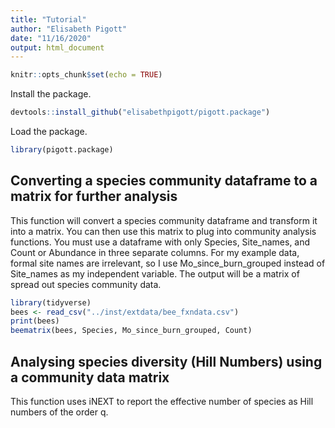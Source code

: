 ```yaml
---
title: "Tutorial"
author: "Elisabeth Pigott"
date: "11/16/2020"
output: html_document
---
```


```r
knitr::opts_chunk$set(echo = TRUE)
```

Install the package.

```r
devtools::install_github("elisabethpigott/pigott.package")
```

Load the package.

```r
library(pigott.package)
```

## Converting a species community dataframe to a matrix for further analysis

This function will convert a species community dataframe and transform it into a matrix. You can then use this matrix to plug into community analysis functions. You must use a dataframe with only Species, Site_names, and Count or Abundance in three separate columns. For my example data, formal site names are irrelevant, so I use Mo_since_burn_grouped instead of Site_names as my independent variable. The output will be a matrix of spread out species community data.

```r

library(tidyverse)
bees <- read_csv("../inst/extdata/bee_fxndata.csv")
print(bees)
beematrix(bees, Species, Mo_since_burn_grouped, Count) 

```

## Analysing species diversity (Hill Numbers) using a community data matrix

This function uses iNEXT to report the effective number of species as Hill numbers of the order q. 